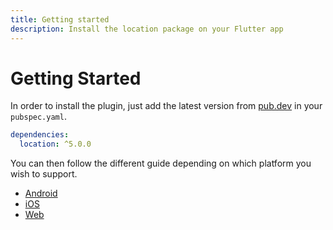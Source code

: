 ```yaml
---
title: Getting started
description: Install the location package on your Flutter app
---
```


# Getting Started

In order to install the plugin, just add the latest version from [pub.dev](https://pub.dev/packages/location) in your `pubspec.yaml`.

```yaml
dependencies:
  location: ^5.0.0
```

You can then follow the different guide depending on which platform you wish to support.

- [Android](/installation/android)
- [iOS](/installation/ios)
- [Web](/installation/web)
